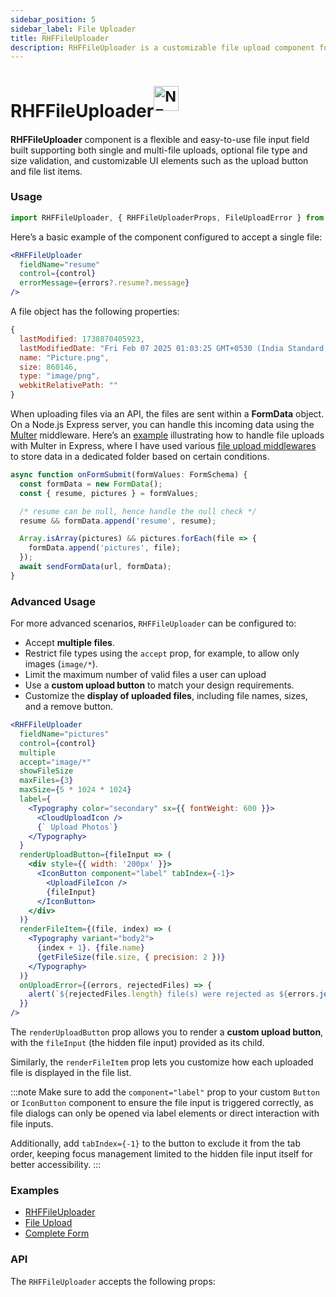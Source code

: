 ```yaml
---
sidebar_position: 5
sidebar_label: File Uploader
title: RHFFileUploader
description: RHFFileUploader is a customizable file upload component for React Hook Form, supporting single and multi-file uploads with validation, and listing the files uploaded along with their size.
---
```



# RHFFileUploader<sup><img src={NewImg} alt="NEW" height="40" /></sup>

<AvailabilityBanner componentName="RHFFileUploader" version="2.1" />

**RHFFileUploader** component is a flexible and easy-to-use file input field built
supporting both single and multi-file uploads, optional file type and size validation,
and customizable UI elements such as the upload button and file list items.

### Usage

```js
import RHFFileUploader, { RHFFileUploaderProps, FileUploadError } from '@nish1896/rhf-mui-components/mui/file-uploader';
```

Here’s a basic example of the component configured to accept a single file:

```jsx
<RHFFileUploader
  fieldName="resume"
  control={control}
  errorMessage={errors?.resume?.message}
/>
```

A file object has the following properties:

```js
{
  lastModified: 1738870405923,
  lastModifiedDate: "Fri Feb 07 2025 01:03:25 GMT+0530 (India Standard Time)",
  name: "Picture.png",
  size: 860146,
  type: "image/png",
  webkitRelativePath: ""
}
```
When uploading files via an API, the files are sent within a **FormData** object.
On a Node.js Express server, you can handle this incoming data using the [Multer](https://www.npmjs.com/package/multer) middleware.
Here’s an [example](https://github.com/nishkohli96/client-server-libs/blob/main/apps/express-server/src/routes/file/controller.ts)
illustrating how to handle file uploads with Multer in Express, where I have used
various [file upload middlewares](https://github.com/nishkohli96/client-server-libs/blob/main/apps/express-server/src/middleware/file-uploader.ts)
to store data in a dedicated folder based on certain conditions.

```ts
async function onFormSubmit(formValues: FormSchema) {
  const formData = new FormData();
  const { resume, pictures } = formValues;

  /* resume can be null, hence handle the null check */
  resume && formData.append('resume', resume);

  Array.isArray(pictures) && pictures.forEach(file => {
    formData.append('pictures', file);
  });
  await sendFormData(url, formData);
}
```

### Advanced Usage

For more advanced scenarios, `RHFFileUploader` can be configured to:
- Accept **multiple files**.
- Restrict file types using the `accept` prop, for example, to allow only images (`image/*`).
- Limit the maximum number of valid files a user can upload
- Use a **custom upload button** to match your design requirements.
- Customize the **display of uploaded files**, including file names, sizes, and a remove button.

```jsx
<RHFFileUploader
  fieldName="pictures"
  control={control}
  multiple
  accept="image/*"
  showFileSize
  maxFiles={3}
  maxSize={5 * 1024 * 1024}
  label={
    <Typography color="secondary" sx={{ fontWeight: 600 }}>
      <CloudUploadIcon />
      {` Upload Photos`}
    </Typography>
  }
  renderUploadButton={fileInput => (
    <div style={{ width: '200px' }}>
      <IconButton component="label" tabIndex={-1}>
        <UploadFileIcon />
        {fileInput}
      </IconButton>
    </div>
  )}
  renderFileItem={(file, index) => (
    <Typography variant="body2">
      {index + 1}. {file.name}
      {getFileSize(file.size, { precision: 2 })}
    </Typography>
  )}
  onUploadError={(errors, rejectedFiles) => {
    alert(`${rejectedFiles.length} file(s) were rejected as ${errors.join(' ,')}`)
  }}
/>
```

The `renderUploadButton` prop allows you to render a **custom upload button**,
with the `fileInput` (the hidden file input) provided as its child.

Similarly, the `renderFileItem` prop lets you customize how each uploaded
file is displayed in the file list.

:::note
Make sure to add the `component="label"` prop to your custom
`Button` or `IconButton` component to ensure the file input is triggered correctly,
as file dialogs can only be opened via label elements or direct interaction with file inputs.

Additionally, add `tabIndex={-1}` to the button to exclude it from the
tab order, keeping focus management limited to the hidden file input
itself for better accessibility.
:::

### Examples
- [RHFFileUploader](https://rhf-mui-components-examples.netlify.app/inputs)
- [File Upload](https://mui.com/material-ui/react-button/#file-upload)
- [Complete Form](https://rhf-mui-components-examples.netlify.app/complete-form)

### API
The `RHFFileUploader` accepts the following props:

<RHFFileUploaderPropsTable />

